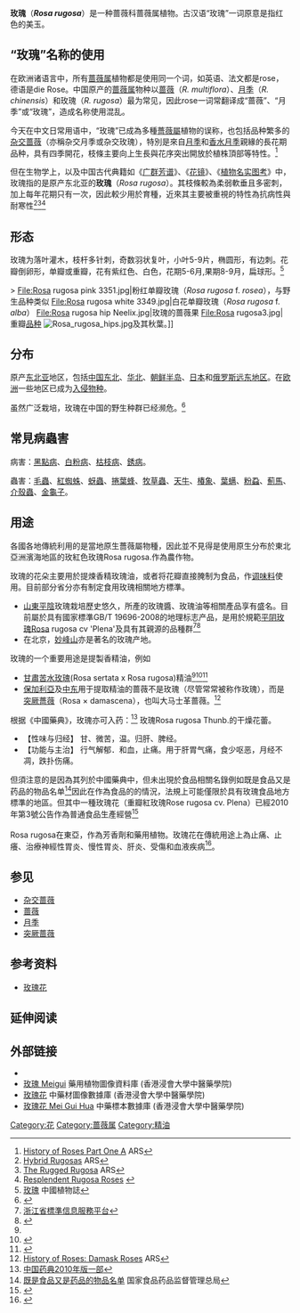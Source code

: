 {{Distinguish|杂交玫瑰|颱風玫瑰}}
{{Speciesbox
| image = Rosa_rugosa0.jpg
| image_caption = 玫瑰花
| genus = Rosa ser. Cinnamomeae
| species = rugosa
| authority = [[Thunb.|Thunb.]], 1784
| subdivision_ranks = [[变型|变型]]
| subdivision =
* [[白花单瓣玫瑰|白花单瓣玫瑰]] ''Rosa rugosa'' f. ''alba''
* [[白花重瓣玫瑰|白花重瓣玫瑰]] ''Rosa rugosa'' f. ''albo-plena''
* [[紫花重瓣玫瑰|紫花重瓣玫瑰]] ''Rosa rugosa'' f. ''plena''
* [[粉红单瓣玫瑰|粉红单瓣玫瑰]] ''Rosa rugosa'' f. ''rosea''
}}
'''玫瑰'''（'''''Rosa rugosa'''''）是一种蔷薇科蔷薇属植物。古汉语“玫瑰”一词原意是指红色的美玉。

==“玫瑰”名称的使用==
在欧洲诸语言中，所有[[蔷薇属|蔷薇属]]植物都是使用同一个词，如英语、法文都是rose，德语是die Rose。中国原产的[[蔷薇属|蔷薇属]]物种以[[蔷薇|蔷薇]]（''R. multiflora''）、[[月季|月季]]（''R. chinensis''）和玫瑰（''R. rugosa''）最为常见，因此rose一词常翻译成“蔷薇”、“月季”或“玫瑰”，造成名称使用混乱。

今天在中文日常用语中，“玫瑰”已成為多種[[薔薇屬|薔薇屬]]植物的误称，也包括品种繁多的[[杂交蔷薇|杂交蔷薇]]（亦稱杂交月季或杂交玫瑰），特別是來自[[月季|月季]]和[[香水月季|香水月季]]親緣的長花期品种，具有四季開花，枝條主要向上生長與花序突出開放於植株頂部等特性。<ref>[http://www.ars.org/wp-content/uploads/2012/01/History-of-Roses-Species-Part-A.pdf History of Roses Part One A ] {{webarchive|url=https://web.archive.org/web/20140215003414/http://www.ars.org/wp-content/uploads/2012/01/History-of-Roses-Species-Part-A.pdf |date=2014-02-15 }} ARS</ref>

但在生物学上，以及中国古代典籍如《[[广群芳谱|广群芳谱]]》、《[[花镜|花镜]]》、《[[植物名实图考|植物名实图考]]》中，玫瑰指的是原产东北亚的'''玫瑰'''（''Rosa rugosa''）。其枝條較為柔弱軟垂且多密刺，加上每年花期只有一次，因此較少用於育種，近來其主要被重視的特性為抗病性與耐寒性<ref>[http://www.ars.org/wp-content/uploads/2012/12/Marin-Rose-Hybrid-Rugosa-2-Jan-2012.pdf Hybrid Rugosas] {{webarchive|url=https://web.archive.org/web/20140214234642/http://www.ars.org/wp-content/uploads/2012/12/Marin-Rose-Hybrid-Rugosa-2-Jan-2012.pdf |date=2014-02-14 }}ARS</ref><ref>[http://www.ars.org/wp-content/uploads/2011/03/The-Rugged-Rugosa.pdf The Rugged Rugosa] {{webarchive|url=https://web.archive.org/web/20140214234953/http://www.ars.org/wp-content/uploads/2011/03/The-Rugged-Rugosa.pdf |date=2014-02-14 }} ARS</ref><ref>[http://www.ars.org/wp-content/uploads/2011/03/Resplendent-Rugosa-Roses.pdf Resplendent Rugosa Roses] {{webarchive|url=https://web.archive.org/web/20140214234848/http://www.ars.org/wp-content/uploads/2011/03/Resplendent-Rugosa-Roses.pdf |date=2014-02-14 }}</ref>

==形态==
玫瑰为落叶灌木，枝杆多针刺，奇数羽状复叶，小叶5-9片，椭圆形，有边刺。花瓣倒卵形，单瓣或重瓣，花有紫红色、白色，花期5-6月,果期8-9月，扁球形。<ref>[http://frps.eflora.cn/frps/Rosa%20rugosa 玫瑰] {{Wayback|url=http://frps.eflora.cn/frps/Rosa%20rugosa |date=20140526155838 }}中國植物誌</ref>
<gallery mode="packed">>
File:Rosa rugosa pink 3351.jpg|粉红单瓣玫瑰（''Rosa rugosa'' f. ''rosea''），与野生品种类似
File:Rosa rugosa white 3349.jpg|白花单瓣玫瑰（''Rosa rugosa'' f. ''alba''）
File:Rosa rugosa hip Neelix.jpg|玫瑰的蔷薇果
File:Rosa rugosa3.jpg|重瓣[[品种|品种]]
[[File:Rosa_rugosa_hips.jpg|right]]及其秋葉。]]
</gallery>

==分布==
原产[[东北亚|东北亚]]地区，包括[[中国东北|中国东北]]、[[华北|华北]]、[[朝鲜半岛|朝鲜半岛]]、[[日本|日本]]和[[俄罗斯远东地区|俄罗斯远东地区]]。在[[欧洲|欧洲]]一些地区已成为[[入侵物种|入侵物种]]。

虽然广泛栽培，玫瑰在中国的野生种群已经濒危。<ref>{{Cite web|url = https://amuseum.cdstm.cn/AMuseum/dangerplant/binweizhiwu/3_meigui.html|title = 玫瑰|publisher = 中国数字科技馆|accessdate = 2019-01-28|archive-date = 2020-03-21|archive-url = https://web.archive.org/web/20200321164532/https://amuseum.cdstm.cn/AMuseum/dangerplant/binweizhiwu/3_meigui.html|dead-url = no}}</ref>

==常見病蟲害==
病害：[[黑點病|黑點病]]、[[白粉病|白粉病]]、[[枯枝病|枯枝病]]、[[銹病|銹病]]。

蟲害：[[毛蟲|毛蟲]]、[[紅蜘蛛|紅蜘蛛]]、[[蚜蟲|蚜蟲]]、[[捲葉蜂|捲葉蜂]]、[[牧草蟲|牧草蟲]]、[[天牛|天牛]]、[[椿象|椿象]]、[[葉螨|葉螨]]、[[粉蝨|粉蝨]]、[[薊馬|薊馬]]、[[介殼蟲|介殼蟲]]、[[金龜子|金龜子]]。

==用途==
各國各地傳統利用的是當地原生薔薇屬物種，因此並不見得是使用原生分布於東北亞洲濱海地區的玫紅色玫瑰Rosa rugosa.作為農作物。

玫瑰的花朵主要用於提煉香精玫瑰油，或者将花瓣直接腌制为食品，作[[调味料|调味料]]使用。目前部分省分亦有制定食用玫瑰相關地方標準。
*[[山東|山東]][[平陰|平陰]]玫瑰栽培歷史悠久，所產的玫瑰醬、玫瑰油等相關產品享有盛名。目前屬於具有國家標準GB/T 19696-2008的地理标志产品，是用於規範[[平阴玫瑰|平阴玫瑰]]Rosa rugosa cv 'Plena'及具有其親源的品種群<ref name="浙江省標準信息服務平台">[http://www.tsinfo.js.cn/web/search.aspx?lb=qs&keywords=%E7%8E%AB%E7%91%B0 浙江省標準信息服務平台]{{Dead link|date=2019年4月 |bot=InternetArchiveBot |fix-attempted=yes }}</ref><ref>{{Cite web |url=http://222.190.96.178/bzsq/firstpage/GB/B30/GB_T%2019696-2008.pdf7295.pdf |title=GB/T 19696-2008 地理标志产品 平陰玫瑰 |access-date=2014-06-08 |archive-url=https://web.archive.org/web/20160304043848/http://222.190.96.178/bzsq/firstpage/GB/B30/GB_T%2019696-2008.pdf7295.pdf |archive-date=2016-03-04 |dead-url=yes }}</ref>
*在北京，[[妙峰山|妙峰山]]亦是著名的玫瑰产地。

玫瑰的一个重要用途是提製香精油，例如
*[[甘肅|甘肅]][[苦水玫瑰|苦水玫瑰]](Rosa sertata x Rosa rugosa)精油<ref name="浙江省標準信息服務平台"/><ref>{{Cite web |url=http://www.zbgb.org/74/StandardDetail1179816.htm |title=ISO 25157-2013  中国苦水类型玫瑰精油(钝叶蔷薇玫瑰 Rosa sertata x Rosa rugosa) |accessdate=2014-06-08 |archive-date=2016-03-06 |archive-url=https://web.archive.org/web/20160306012841/http://www.zbgb.org/74/StandardDetail1179816.htm |dead-url=no }}</ref><ref>{{Cite web |url=http://222.190.96.178/bzsq/firstpage/GB/Y40/GB_T%2022443-2008.pdf7643.pdf |title=GB/T 22443-2008中国苦水玫瑰(精)油 |access-date=2014-06-08 |archive-url=https://web.archive.org/web/20160304063124/http://222.190.96.178/bzsq/firstpage/GB/Y40/GB_T%2022443-2008.pdf7643.pdf |archive-date=2016-03-04 |dead-url=yes }}</ref>
*[[保加利亞|保加利亞]]及[[中东|中东]]用于提取精油的蔷薇不是玫瑰（尽管常常被称作玫瑰），而是[[突厥薔薇|突厥薔薇]]（Rosa × damascena），也叫大马士革蔷薇。<ref>[http://www.ars.org/wp-content/uploads/2012/01/History-of-Roses-Damask.pdf History of Roses: Damask Roses] {{webarchive|url=https://web.archive.org/web/20140215003401/http://www.ars.org/wp-content/uploads/2012/01/History-of-Roses-Damask.pdf |date=2014-02-15 }} ARS</ref>

根据《中國藥典》，玫瑰亦可入药：<ref>[http://db.yaozh.com/content.php?action=yaocai_bz&uid=3307 中国药典2010年版一部]</ref>
玫瑰Rosa rugosa Thunb.的干燥花蕾。
*【性味与归经】  甘、微苦，温。归肝、脾经。
*【功能与主治】  行气解郁．和血，止痛。用于肝胃气痛，食少呕恶，月经不凋，跌扑伤痛。

但須注意的是因為其列於中國藥典中，但未出現於食品相關名錄例如既是食品又是药品的物品名单<ref>[http://www.sda.gov.cn/WS01/CL1159/ 既是食品又是药品的物品名单] {{Wayback|url=http://www.sda.gov.cn/WS01/CL1159/ |date=20140620120552 }}国家食品药品监督管理总局</ref>因此在作為食品的的情況，法規上可能僅限於具有玫瑰食品地方標準的地區。但其中一種玫瑰花（重瓣紅玫瑰Rose rugosa cv. Plena）已經2010年第3號公告作為普通食品生產經營<ref>{{Cite web |url=http://www.nhfpc.gov.cn/sps/s7891/201003/38b63b4b6f39480bba4154af127e77bb.shtml |title=關於批准DHA藻油、棉籽低聚糖等7種物品為新資源食品及其他相關規定的公告（2010年 第3號） |access-date=2014-06-26 |archive-url=https://web.archive.org/web/20140714145344/http://www.nhfpc.gov.cn/sps/s7891/201003/38b63b4b6f39480bba4154af127e77bb.shtml |archive-date=2014-07-14 |dead-url=yes }}</ref>
<br>
<br>
Rosa rugosa在東亞，作為芳香劑和藥用植物。玫瑰花在傳統用途上為止痛、止癢、治療神經性胃炎、慢性胃炎、肝炎、受傷和血液疾病<ref>{{cite journal |author1=張天鈞 |title=玫瑰花的醫藥用途 |journal=當代醫學 |date=2007 |issue=406 |pages=598-599 |doi=10.29941/MT.200708.0002}}</ref>。

== 参见 ==
* [[杂交蔷薇|杂交蔷薇]]
* [[蔷薇|蔷薇]]
* [[月季|月季]]
* [[突厥蔷薇|突厥蔷薇]]

==参考资料==
*[https://web.archive.org/web/20090228065435/http://www.spuweb.cn/content/view/980/242 玫瑰花]
{{reflist|2}}

== 延伸阅读 ==
{{Wikisource further reading}}

== 外部链接 ==
{{Commons+cat|Rosa rugosa|玫瑰|Rosa rugosa}}
{{Wikispecies|Rosa rugosa}}
*{{zh-hans}}{{CVH|Rosa rugosa}}
* [http://libproject.hkbu.edu.hk/was40/detail?lang=ch&channelid=1288&searchword=herb_id=D00091 玫瑰 Meigui] {{Wayback|url=http://libproject.hkbu.edu.hk/was40/detail?lang=ch&channelid=1288&searchword=herb_id=D00091 |date=20160304121628 }} 藥用植物圖像資料庫 (香港浸會大學中醫藥學院) {{zh}}{{en}}
*[https://sys01.lib.hkbu.edu.hk/cmed/mmid/detail.php?pid=B00309 玫瑰花] 中藥材圖像數據庫  (香港浸會大學中醫藥學院) {{zh}}{{en}} 
* [http://libproject.hkbu.edu.hk/was40/detail?channelid=44273&searchword=herb_id=D00805 玫瑰花 Mei Gui Hua] {{Wayback|url=http://libproject.hkbu.edu.hk/was40/detail?channelid=44273&searchword=herb_id=D00805 |date=20160304094221 }} 中藥標本數據庫 (香港浸會大學中醫藥學院) {{zh-hant}}{{en}}


{{Authority control}}
{{Taxonbar|from=Q634975}}

[[Category:花|Category:花]]
[[Category:蔷薇属|Category:蔷薇属]]
[[Category:精油|Category:精油]]